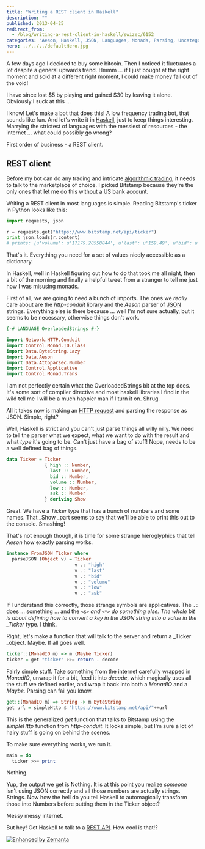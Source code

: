 ```yaml
---
title: "Writing a REST client in Haskell"
description: ""
published: 2013-04-25
redirect_from:
  - /blog/writing-a-rest-client-in-haskell/swizec/6152
categories: "Aeson, Haskell, JSON, Languages, Monads, Parsing, Uncategorized"
hero: ../../../defaultHero.jpg
---
```


A few days ago I decided to buy some bitcoin. Then I noticed it fluctuates a lot despite a general upwards trend. Hmmm ... if I just bought at the right moment and sold at a different right moment, I could make money fall out of the void!

I have since lost $5 by playing and gained $30 by leaving it alone. Obviously I suck at this ...

I know! Let's make a bot that does this! A low frequency trading bot, that sounds like fun. And let's write it in [Haskell](http://haskell.org "Haskell (programming language)"), just to keep things interesting. Marrying the strictest of languages with the messiest of resources - the internet ... what could possibly go wrong?

First order of business - a REST client.

## REST client

Before my bot can do any trading and intricate [algorithmic trading](http://en.wikipedia.org/wiki/Algorithmic_trading "Algorithmic trading"), it needs to talk to the marketplace of choice. I picked Bitstamp because they're the only ones that let me do this without a US bank account.

Writing a REST client in most languages is simple. Reading Bitstamp's ticker in Python looks like this:

```python
import requests, json

r = requests.get("https://www.bitstamp.net/api/ticker")
print json.loads(r.content)
# prints: {u'volume': u'17179.28558844', u'last': u'159.49', u'bid': u'159.49', u'high': u'161.00', u'low': u'139.00', u'ask': u'159.64'}
```

That's it. Everything you need for a set of values nicely accessible as a dictionary.

In Haskell, well in Haskell figuring out how to do that took me all night, then a bit of the morning and finally a helpful tweet from a stranger to tell me just how I was misusing monads.

First of all, we are going to need a bunch of imports. The ones we _really_ care about are the _http-conduit_ library and the _Aeson_ parser of [JSON](http://json.org/ "JSON") strings. Everything else is there because ... well I'm not sure actually, but it seems to be necessary, otherwise things don't work.

```haskell
{-# LANGUAGE OverloadedStrings #-}

import Network.HTTP.Conduit
import Control.Monad.IO.Class
import Data.ByteString.Lazy
import Data.Aeson
import Data.Attoparsec.Number
import Control.Applicative
import Control.Monad.Trans
```

I am not perfectly certain what the OverloadedStrings bit at the top does. It's some sort of compiler directive and most haskell libraries I find in the wild tell me I will be a much happier man if I turn it on. Shrug.

All it takes now is making an [HTTP request](http://en.wikipedia.org/wiki/Hypertext_Transfer_Protocol "Hypertext Transfer Protocol") and parsing the response as JSON. Simple, right?

Well, Haskell is strict and you can't just parse things all willy nilly. We need to tell the parser what we expect, what we want to do with the result and what _type_ it's going to be. Can't just have a bag of stuff! Nope, needs to be a well defined bag of things.

```haskell
data Ticker = Ticker
              { high :: Number,
                last :: Number,
                bid :: Number,
                volume :: Number,
                low :: Number,
                ask :: Number
              } deriving Show
```

Great. We have a _Ticker_ type that has a bunch of numbers and some names. That \_Show \_part seems to say that we'll be able to print this out to the console. Smashing!

That's not enough though, it is time for some strange hieroglyphics that tell _Aeson_ how exactly parsing works.

```haskell
instance FromJSON Ticker where
  parseJSON (Object v) = Ticker
                         v .: "high"
                         v .: "last"
                         v .: "bid"
                         v .: "volume"
                         v .: "low"
                         v .: "ask"
```

If I understand this correctly, those strange symbols are applicatives. The `.:` does ... something ... and the `<$>` _and `<*>` do something else. The whole bit is about defining how to convert a key in the JSON string into a value in the \_Ticker_ type. I think.

Right, let's make a function that will talk to the server and return a \_Ticker \_object. Maybe. If all goes well.

```haskell
ticker::(MonadIO m) => m (Maybe Ticker)
ticker = get "ticker" >>= return . decode
```

Fairly simple stuff. Take something from the internet carefully wrapped in _MonadIO_, unwrap it for a bit, feed it into _decode_, which magically uses all the stuff we defined earlier, and wrap it back into both a _MonadIO_ and a _Maybe._ Parsing can fail you know.

```haskell
get::(MonadIO m) => String -> m ByteString
get url = simpleHttp $ "https://www.bitstamp.net/api/"++url
```

This is the generalized _get_ function that talks to Bitstamp using the _simpleHttp_ function from _http-conduit_. It looks simple, but I'm sure a lot of hairy stuff is going on behind the scenes.

To make sure everything works, we run it.

```haskell
main = do
  ticker >>= print
```

Nothing.

Yup, the output we get is Nothing. It is at this point you realize _someone_ isn't using JSON correctly and all those numbers are actually strings. Strings. Now how the hell do you tell Haskell to automagically transform those into Numbers before putting them in the Ticker object?

Messy messy internet.

But hey! Got Haskell to talk to a [REST API](http://en.wikipedia.org/wiki/Representational_state_transfer "Representational state transfer"). How cool is that!?

[![Enhanced by Zemanta](https://img.zemanta.com/zemified_e.png?x-id=5492ac2c-3abf-45a3-9680-dd8c31c07973)](http://www.zemanta.com/?px "Enhanced by Zemanta")
